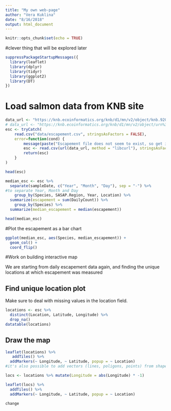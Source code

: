 ```yaml
---
title: "My own web-page"
author: "Vera Kuklina"
date: "8/16/2018"
output: html_document
---
```


```r
knitr::opts_chunk$set(echo = TRUE)

```

#clever thing that will be explored later
```r
suppressPackageStartupMessages({
  library(leaflet)
  library(dplyr)
  library(tidyr)
  library(ggplot2)
  library(DT)
})
```

# Load salmon data from KNB site
```r
data_url <- "https://knb.ecoinformatics.org/knb/d1/mn/v2/object/knb.92020.1"
# data_url <- "https://knb.ecoinformatics.org/knb/d1/mn/v2/object/urn%3Auuid%3Af119a05b-bbe7-4aea-93c6-85434dcb1c5e"
esc <- tryCatch(
    read.csv("data/escapement.csv", stringsAsFactors = FALSE),
    error=function(cond) {
        message(paste("Escapement file does not seem to exist, so get it from the KNB."))
        esc <- read.csv(url(data_url, method = "libcurl"), stringsAsFactors = FALSE)
        return(esc)
    }
)

head(esc)
```

```r
median_esc <- esc %>% 
  separate(sampleDate, c("Year", "Month", "Day"), sep = "-") %>% 
#to separate Year, Month and Day
    group_by(Species, SASAP.Region, Year, Location) %>% 
  summarize(escapement = sum(DailyCount)) %>% 
    group_by(Species) %>% 
  summarize(median_escapement = median(escapement))

head(median_esc)
```
#Plot the escapement as a bar chart
```r
ggplot(median_esc, aes(Species, median_escapement)) +
  geom_col() +
  coord_flip()
```
#Work on building interactive map

We are starting from daily escapement data again, and finding the unique locations at which escapement was measured

## Find unique location plot

Make sure to deal with missing values in the location field.


```r
locations <- esc %>% 
  distinct(Location, Latitude, Longitude) %>% 
  drop_na()
datatable(locations)
```

## Draw the map

```r
leaflet(locations) %>% 
   addTiles() %>% 
  addMarkers(~ Longitude, ~ Latitude, popup = ~ Location)
#it's also possible to add vectors (lines, poligons, points) from shapefiles)
```

```r
locs <- locations %>% mutate(Longitude = abs(Longitude) * -1)

leaflet(locs) %>% 
  addTiles() %>% 
  addMarkers(~ Longitude, ~ Latitude, popup = ~ Location)
```

```r
change
```

